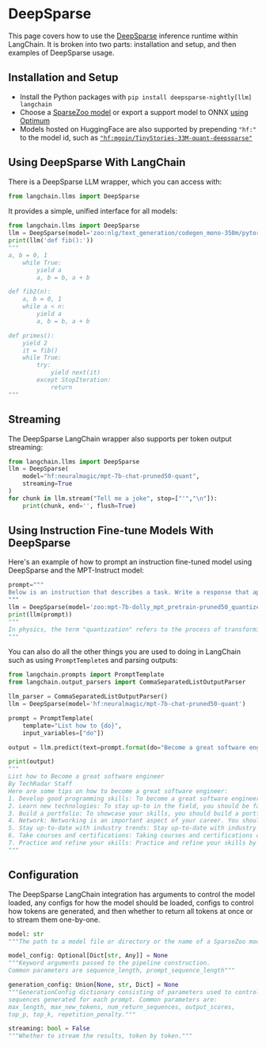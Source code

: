 # DeepSparse

This page covers how to use the [DeepSparse](https://github.com/neuralmagic/deepsparse) inference runtime within LangChain.
It is broken into two parts: installation and setup, and then examples of DeepSparse usage.

## Installation and Setup

- Install the Python packages with `pip install deepsparse-nightly[llm] langchain`
- Choose a [SparseZoo model](https://sparsezoo.neuralmagic.com/?useCase=text_generation) or export a support model to ONNX [using Optimum](https://github.com/neuralmagic/notebooks/blob/main/notebooks/opt-text-generation-deepsparse-quickstart/OPT_Text_Generation_DeepSparse_Quickstart.ipynb)
- Models hosted on HuggingFace are also supported by prepending `"hf:"` to the model id, such as [`"hf:mgoin/TinyStories-33M-quant-deepsparse"`](https://huggingface.co/mgoin/TinyStories-33M-quant-deepsparse)

## Using DeepSparse With LangChain

There is a DeepSparse LLM wrapper, which you can access with:

```python
from langchain.llms import DeepSparse
```

It provides a simple, unified interface for all models:

```python
from langchain.llms import DeepSparse
llm = DeepSparse(model='zoo:nlg/text_generation/codegen_mono-350m/pytorch/huggingface/bigpython_bigquery_thepile/base-none')
print(llm('def fib():'))
"""
a, b = 0, 1
    while True:
        yield a
        a, b = b, a + b

def fib2(n):
    a, b = 0, 1
    while a < n:
        yield a
        a, b = b, a + b

def primes():
    yield 2
    it = fib()
    while True:
        try:
            yield next(it)
        except StopIteration:
            return
"""
```
## Streaming
The DeepSparse LangChain wrapper also supports per token output streaming:

```python
from langchain.llms import DeepSparse
llm = DeepSparse(
    model="hf:neuralmagic/mpt-7b-chat-pruned50-quant",
    streaming=True
)
for chunk in llm.stream("Tell me a joke", stop=["'","\n"]):
    print(chunk, end='', flush=True)
```
## Using Instruction Fine-tune Models With DeepSparse
Here's an example of how to prompt an instruction fine-tuned model using DeepSparse and the MPT-Instruct model:
```python
prompt="""
Below is an instruction that describes a task. Write a response that appropriately completes the request. ### Instruction: what is quantization? ### Response:
"""
llm = DeepSparse(model='zoo:mpt-7b-dolly_mpt_pretrain-pruned50_quantized')
print(llm(prompt))
"""
In physics, the term "quantization" refers to the process of transforming a continuous variable into a set of discrete values. In the context of quantum mechanics, this process is used to describe the restriction of the degrees of freedom of a system to a set of discrete values. In other words, it is the process of transforming the continuous spectrum of a physical quantity into a set of discrete, or "quantized", values.
"""
```
You can also do all the other things you are used to doing in LangChain such as using `PromptTemplete`s and parsing outputs:
```python
from langchain.prompts import PromptTemplate
from langchain.output_parsers import CommaSeparatedListOutputParser

llm_parser = CommaSeparatedListOutputParser()
llm = DeepSparse(model='hf:neuralmagic/mpt-7b-chat-pruned50-quant')

prompt = PromptTemplate(
    template="List how to {do}",
    input_variables=["do"])

output = llm.predict(text=prompt.format(do="Become a great software engineer"))

print(output)
"""
List how to Become a great software engineer
By TechRadar Staff
Here are some tips on how to become a great software engineer:
1. Develop good programming skills: To become a great software engineer, you need to have a strong understanding of programming concepts and techniques. You should be able to write clean, efficient code that meets the requirements of the project.
2. Learn new technologies: To stay up-to in the field, you should be familiar with new technologies and programming languages. You should also be able to adapt to new environments and work with different tools and platforms.
3. Build a portfolio: To showcase your skills, you should build a portfolio of your work. This will help you showcase your skills and abilities to potential employers.
4. Network: Networking is an important aspect of your career. You should attend industry events and conferences to meet other professionals in the field.
5. Stay up-to-date with industry trends: Stay up-to-date with industry trends and developments. This will help you stay relevant in your field and help you stay ahead of your competition.
6. Take courses and certifications: Taking courses and certifications can help you gain new skills and knowledge. This will help you stay ahead of your competition and help you grow in your career.
7. Practice and refine your skills: Practice and refine your skills by working on projects and solving problems. This will help you develop your skills and help you grow in your career.
"""

```
## Configuration

The DeepSparse LangChain integration has arguments to control the model loaded, any configs for how the model should be loaded, configs to control how tokens are generated, and then whether to return all tokens at once or to stream them one-by-one.

```python
model: str
"""The path to a model file or directory or the name of a SparseZoo model stub."""

model_config: Optional[Dict[str, Any]] = None
"""Keyword arguments passed to the pipeline construction.
Common parameters are sequence_length, prompt_sequence_length"""

generation_config: Union[None, str, Dict] = None
"""GenerationConfig dictionary consisting of parameters used to control
sequences generated for each prompt. Common parameters are:
max_length, max_new_tokens, num_return_sequences, output_scores,
top_p, top_k, repetition_penalty."""

streaming: bool = False
"""Whether to stream the results, token by token."""
```